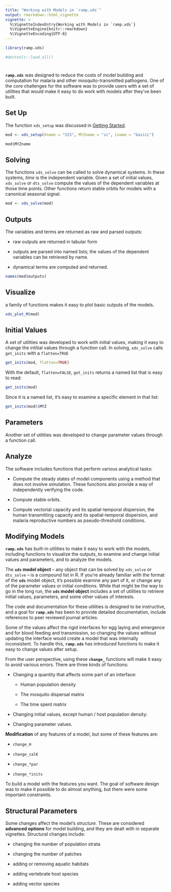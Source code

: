 ```yaml
---
title: "Working with Models in `ramp.xds`"
output: rmarkdown::html_vignette
vignette: >
  %\VignetteIndexEntry{Working with Models in `ramp.xds`}
  %\VignetteEngine{knitr::rmarkdown}
  %\VignetteEncoding{UTF-8}
---
```


```r
library(ramp.xds)
```

```r
#devtools::load_all()
```

# 

**`ramp.xds`** was designed to reduce the costs of model building and computation for malaria and other mosquito-transmitted pathogens. One of the core challenges for the software was to provide users with a set of utilities that would make it easy to do work with models after they've been built. 

## Set Up

The function `xds_setup` was discussed in [Getting Started](https://dd-harp.github.io/ramp.xds/articles/GettingStarted.html). 

```r
mod <- xds_setup(Xname = "SIS", MYZname = "si", Lname = "basicL")
```

```r
mod$MYZname
```

## Solving 

The functions `xds_solve` can be called to solve dynamical systems. In these systems, *time* is the independent variable. Given a set of initial values, `xds_solve` or `dts_solve` compute the values of the dependent variables at those time points. Other functions return stable orbits for models with a canonical seasonal signal.  

```r
mod <- xds_solve(mod)
```

## Outputs 

The variables and terms are returned as raw and parsed outputs:  

- raw outputs are returned in tabular form
    
- outputs are parsed into named lists; the values of the dependent variables can be retrieved by name. 
    
- dynamical terms are computed and returned.

```r
names(mod$outputs)
```

## Visualize 

a family of functions makes it easy to plot basic outputs of the models.

```r
xds_plot_M(mod)
```

## Initial Values 

A set of utilities was developed to work with initial values, making it easy to change the intitial values through a function call. In solving, `xds_solve` calls `get_inits` with a `flatten=TRUE` 

```r
get_inits(mod, flatten=TRUE)
```

With the default, `flatten=FALSE`, `get_inits` returns a named list that is easy to read:

```r
get_inits(mod)
```
Since it is a named list, it's easy to examine a specific element in that list: 

```r
get_inits(mod)$MYZ
```

## Parameters 

Another set of utilities was developed to change parameter values through a function call. 

## Analyze

The software includes functions that perform various analytical tasks: 

- Compute the steady states of model components using a method that does not involve simulation. These functions also provide a way of independently verifying the code.  
    
- Compute stable orbits. 
    
- Compute vectorial capacity and its spatial-temporal dispersion, the human transmitting capacity and its spatial-temporal dispersion, and malaria reproductive numbers as pseudo-threshold conditions.  

## Modifying Models

**`ramp.xds`** has built-in utilities to make it easy to work with the models, including functions to visualize the outputs, to examine and change initial values and parameters, and to analyze the models. 

The **`xds` model object** -- any object that can be solved by `xds_solve` or `dts_solve` -- is a compound list in R. If you're already familiar with the format of the **`xds`** model object, it's possible examine any part of it, or change any of the parameter values or initial conditions. While that might be the way to go in the long run, the **`xds` model object** includes a set of utilities to retrieve initial values, parameters, and some other values of interests. 

The code and documentation for these utilities is designed to be instructive, and a goal for **`ramp.xds`** has been to provide detailed documentation, include references to peer reviewed journal articles. 

Some of the values affect the rigid interfaces for egg laying and emergence and for blood feeding and transmission, so changing the values without updating the interface would create a model that was internally inconsistent. To handle this, **`ramp.xds`** has introduced functions to make it easy to change values after setup. 

From the user perspective, using these **`change_`** functions will make it easy to avoid various errors. There are three kinds of functions:

+ Changing a quantity that affects some part of an interface: 


    - Human population density 
    
    - The mosquito dispersal matrix 
    
    - The time spent matrix 

+ Changing initial values, except human / host population density: 

+ Changing parameter values. 





**Modification** of any features of a model, but some of these features are: 

- `change_H`

- `change_calK` 

- `change_*par`  

- `change_*inits`  

To build a model with the features you want. The goal of software design was to make it possible to do almost anything, but there were some important constraints. 

## Structural Parameters 

Some changes affect the model's *structure.* These are considered **advanced options** for model building, and they are dealt with in separate vignettes. Structural changes include:

- changing the number of population strata

- changing the number of patches

- adding or removing aquatic habitats 

- adding vertebrate host species 

- adding vector species 

